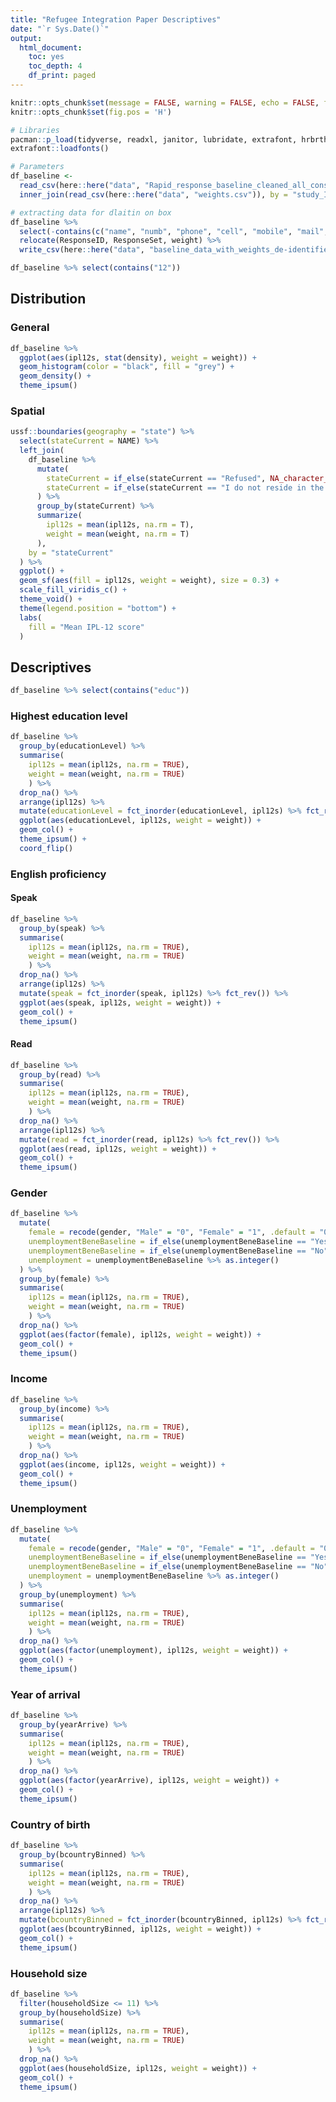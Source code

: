 ---
title: "Refugee Integration Paper Descriptives"
date: "`r Sys.Date()`"
output:
  html_document:
    toc: yes
    toc_depth: 4
    df_print: paged
---


```{r setup, include=FALSE}
knitr::opts_chunk$set(message = FALSE, warning = FALSE, echo = FALSE, fig.retina = 4)
knitr::opts_chunk$set(fig.pos = 'H')
```


```{r}
# Libraries
pacman::p_load(tidyverse, readxl, janitor, lubridate, extrafont, hrbrthemes, sf)
extrafont::loadfonts()

# Parameters
df_baseline <- 
  read_csv(here::here("data", "Rapid_response_baseline_cleaned_all_consent.csv")) %>%
  inner_join(read_csv(here::here("data", "weights.csv")), by = "study_ID")
```


```{r}
# extracting data for dlaitin on box
df_baseline %>%
  select(-contains(c("name", "numb", "phone", "cell", "mobile", "mail", "contact", "address"))) %>%
  relocate(ResponseID, ResponseSet, weight) %>% 
  write_csv(here::here("data", "baseline_data_with_weights_de-identified_11.03.2020.csv"))

df_baseline %>% select(contains("12"))
```


## Distribution

### General

```{r}
df_baseline %>% 
  ggplot(aes(ipl12s, stat(density), weight = weight)) +
  geom_histogram(color = "black", fill = "grey") +
  geom_density() +
  theme_ipsum()
```

### Spatial

```{r}
ussf::boundaries(geography = "state") %>%
  select(stateCurrent = NAME) %>% 
  left_join(
    df_baseline %>% 
      mutate(
        stateCurrent = if_else(stateCurrent == "Refused", NA_character_, stateCurrent),
        stateCurrent = if_else(stateCurrent == "I do not reside in the United States", NA_character_, stateCurrent)
      ) %>% 
      group_by(stateCurrent) %>% 
      summarize(
        ipl12s = mean(ipl12s, na.rm = T),
        weight = mean(weight, na.rm = T)
      ),
    by = "stateCurrent"
  ) %>% 
  ggplot() +
  geom_sf(aes(fill = ipl12s, weight = weight), size = 0.3) +
  scale_fill_viridis_c() +
  theme_void() +
  theme(legend.position = "bottom") +
  labs(
    fill = "Mean IPL-12 score"
  )
```


## Descriptives

```{r, eval=F}
df_baseline %>% select(contains("educ"))
```


### Highest education level

```{r}
df_baseline %>% 
  group_by(educationLevel) %>% 
  summarise(
    ipl12s = mean(ipl12s, na.rm = TRUE),
    weight = mean(weight, na.rm = TRUE)
    ) %>%
  drop_na() %>%
  arrange(ipl12s) %>% 
  mutate(educationLevel = fct_inorder(educationLevel, ipl12s) %>% fct_rev()) %>% 
  ggplot(aes(educationLevel, ipl12s, weight = weight)) +
  geom_col() +
  theme_ipsum() +
  coord_flip()
```


### English proficiency

#### Speak

```{r}
df_baseline %>% 
  group_by(speak) %>% 
  summarise(
    ipl12s = mean(ipl12s, na.rm = TRUE),
    weight = mean(weight, na.rm = TRUE)
    ) %>%
  drop_na() %>%
  arrange(ipl12s) %>% 
  mutate(speak = fct_inorder(speak, ipl12s) %>% fct_rev()) %>% 
  ggplot(aes(speak, ipl12s, weight = weight)) +
  geom_col() +
  theme_ipsum()
```

#### Read

```{r}
df_baseline %>% 
  group_by(read) %>% 
  summarise(
    ipl12s = mean(ipl12s, na.rm = TRUE),
    weight = mean(weight, na.rm = TRUE)
    ) %>%
  drop_na() %>%
  arrange(ipl12s) %>% 
  mutate(read = fct_inorder(read, ipl12s) %>% fct_rev()) %>% 
  ggplot(aes(read, ipl12s, weight = weight)) +
  geom_col() +
  theme_ipsum()
```

### Gender

```{r}
df_baseline %>% 
  mutate(
    female = recode(gender, "Male" = "0", "Female" = "1", .default = "0") %>% as.character %>% parse_integer(),
    unemploymentBeneBaseline = if_else(unemploymentBeneBaseline == "Yes", "1", unemploymentBeneBaseline),
    unemploymentBeneBaseline = if_else(unemploymentBeneBaseline == "No", "0", unemploymentBeneBaseline),
    unemployment = unemploymentBeneBaseline %>% as.integer()  
  ) %>%
  group_by(female) %>% 
  summarise(
    ipl12s = mean(ipl12s, na.rm = TRUE),
    weight = mean(weight, na.rm = TRUE)
    ) %>%
  drop_na() %>% 
  ggplot(aes(factor(female), ipl12s, weight = weight)) +
  geom_col() +
  theme_ipsum()
```

### Income

```{r}
df_baseline %>% 
  group_by(income) %>% 
  summarise(
    ipl12s = mean(ipl12s, na.rm = TRUE),
    weight = mean(weight, na.rm = TRUE)
    ) %>%
  drop_na() %>% 
  ggplot(aes(income, ipl12s, weight = weight)) +
  geom_col() +
  theme_ipsum()
```

### Unemployment

```{r}
df_baseline %>% 
  mutate(
    female = recode(gender, "Male" = "0", "Female" = "1", .default = "0") %>% as.character %>% parse_integer(),
    unemploymentBeneBaseline = if_else(unemploymentBeneBaseline == "Yes", "1", unemploymentBeneBaseline),
    unemploymentBeneBaseline = if_else(unemploymentBeneBaseline == "No", "0", unemploymentBeneBaseline),
    unemployment = unemploymentBeneBaseline %>% as.integer()  
  ) %>%
  group_by(unemployment) %>% 
  summarise(
    ipl12s = mean(ipl12s, na.rm = TRUE),
    weight = mean(weight, na.rm = TRUE)
    ) %>%
  drop_na() %>% 
  ggplot(aes(factor(unemployment), ipl12s, weight = weight)) +
  geom_col() +
  theme_ipsum()
```

### Year of arrival

```{r}
df_baseline %>% 
  group_by(yearArrive) %>% 
  summarise(
    ipl12s = mean(ipl12s, na.rm = TRUE),
    weight = mean(weight, na.rm = TRUE)
    ) %>%
  drop_na() %>% 
  ggplot(aes(factor(yearArrive), ipl12s, weight = weight)) +
  geom_col() +
  theme_ipsum()
```

### Country of birth

```{r}
df_baseline %>% 
  group_by(bcountryBinned) %>% 
  summarise(
    ipl12s = mean(ipl12s, na.rm = TRUE),
    weight = mean(weight, na.rm = TRUE)
    ) %>%
  drop_na() %>%
  arrange(ipl12s) %>% 
  mutate(bcountryBinned = fct_inorder(bcountryBinned, ipl12s) %>% fct_rev()) %>% 
  ggplot(aes(bcountryBinned, ipl12s, weight = weight)) +
  geom_col() +
  theme_ipsum()
```

### Household size

```{r}
df_baseline %>%
  filter(householdSize <= 11) %>% 
  group_by(householdSize) %>% 
  summarise(
    ipl12s = mean(ipl12s, na.rm = TRUE),
    weight = mean(weight, na.rm = TRUE)
    ) %>%
  drop_na() %>% 
  ggplot(aes(householdSize, ipl12s, weight = weight)) +
  geom_col() +
  theme_ipsum()
```

